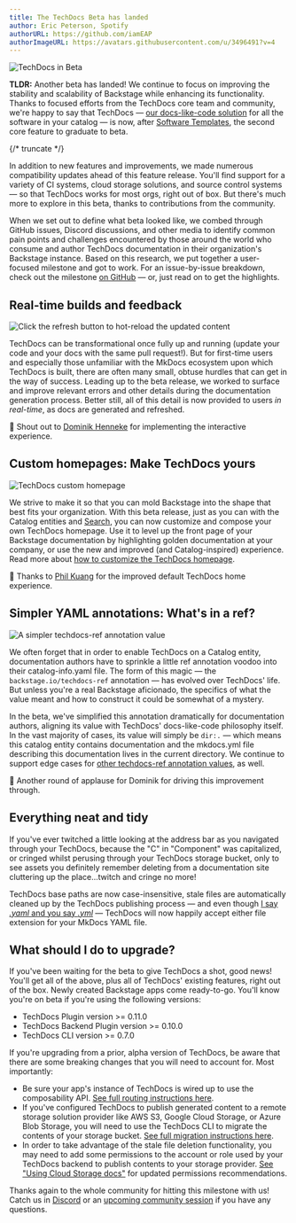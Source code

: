 ```yaml
---
title: The TechDocs Beta has landed
author: Eric Peterson, Spotify
authorURL: https://github.com/iamEAP
authorImageURL: https://avatars.githubusercontent.com/u/3496491?v=4
---
```


![TechDocs in Beta](assets/21-09-16/backstage-techdocs-beta.gif)

**TLDR:** Another beta has landed! We continue to focus on improving the stability and scalability of Backstage while enhancing its functionality. Thanks to focused efforts from the TechDocs core team and community, we're happy to say that TechDocs — [our docs-like-code solution](https://backstage.io/blog/2020/09/08/announcing-tech-docs) for all the software in your catalog — is now, after [Software Templates](https://backstage.io/blog/2021/07/26/software-templates-are-now-in-beta), the second core feature to graduate to beta.

{/* truncate */}

In addition to new features and improvements, we made numerous compatibility updates ahead of this feature release. You'll find support for a variety of CI systems, cloud storage solutions, and source control systems — so that TechDocs works for most orgs, right out of box. But there's much more to explore in this beta, thanks to contributions from the community.

When we set out to define what beta looked like, we combed through GitHub issues, Discord discussions, and other media to identify common pain points and challenges encountered by those around the world who consume and author TechDocs documentation in their organization's Backstage instance. Based on this research, we put together a user-focused milestone and got to work. For an issue-by-issue breakdown, check out the milestone [on GitHub](https://github.com/backstage/backstage/milestone/29?closed=1) — or, just read on to get the highlights.

## Real-time builds and feedback

![Click the refresh button to hot-reload the updated content](assets/21-09-16/refresh-button.gif)

TechDocs can be transformational once fully up and running (update your code and your docs with the same pull request!). But for first-time users and especially those unfamiliar with the MkDocs ecosystem upon which TechDocs is built, there are often many small, obtuse hurdles that can get in the way of success. Leading up to the beta release, we worked to surface and improve relevant errors and other details during the documentation generation process. Better still, all of this detail is now provided to users _in real-time_, as docs are generated and refreshed.

<p>
  🙌 Shout out to <a href="https://github.com/dhenneke">Dominik Henneke</a> for
  implementing the interactive experience.
</p>

## Custom homepages: Make TechDocs yours

![TechDocs custom homepage](assets/21-09-16/techdocs-custom-homepage.png)

We strive to make it so that you can mold Backstage into the shape that best fits your organization. With this beta release, just as you can with the Catalog entities and [Search](https://backstage.io/blog/2021/06/24/announcing-backstage-search-platform#composable-search-page-experiences), you can now customize and compose your own TechDocs homepage. Use it to level up the front page of your Backstage documentation by highlighting golden documentation at your company, or use the new and improved (and Catalog-inspired) experience. Read more about [how to customize the TechDocs homepage](https://backstage.io/docs/features/techdocs/how-to-guides#how-to-customize-the-techdocs-home-page).

<p>
  🙏 Thanks to <a href="https://github.com/kuangp">Phil Kuang</a> for the
  improved default TechDocs home experience.
</p>

## Simpler YAML annotations: What's in a ref?

![A simpler techdocs-ref annotation value](assets/21-09-16/techdocs-ref.png)

We often forget that in order to enable TechDocs on a Catalog entity, documentation authors have to sprinkle a little ref annotation voodoo into their catalog-info.yaml file. The form of this magic — the `backstage.io/techdocs-ref` annotation — has evolved over TechDocs' life. But unless you're a real Backstage aficionado, the specifics of what the value meant and how to construct it could be somewhat of a mystery.

In the beta, we've simplified this annotation dramatically for documentation authors, aligning its value with TechDocs' docs-like-code philosophy itself. In the vast majority of cases, its value will simply be `dir:.` — which means this catalog entity contains documentation and the mkdocs.yml file describing this documentation lives in the current directory. We continue to support edge cases for [other techdocs-ref annotation values](https://backstage.io/docs/features/techdocs/how-to-guides#how-to-understand-techdocs-ref-annotation-values), as well.

<p>
  👏 Another round of applause for Dominik for driving this improvement through.
</p>

## Everything neat and tidy

If you've ever twitched a little looking at the address bar as you navigated through your TechDocs, because the "C" in "Component" was capitalized, or cringed whilst perusing through your TechDocs storage bucket, only to see assets you definitely remember deleting from a documentation site cluttering up the place…twitch and cringe no more!

TechDocs base paths are now case-insensitive, stale files are automatically cleaned up by the TechDocs publishing process — and even though [I say _.yaml_ and you say _.yml_](https://open.spotify.com/track/6NDaYWg85ZnJ3Ae0WkILWh) — TechDocs will now happily accept either file extension for your MkDocs YAML file.

## What should I do to upgrade?

If you've been waiting for the beta to give TechDocs a shot, good news! You'll get all of the above, plus all of TechDocs' existing features, right out of the box. Newly created Backstage apps come ready-to-go. You'll know you're on beta if you're using the following versions:

- TechDocs Plugin version >= 0.11.0
- TechDocs Backend Plugin version >= 0.10.0
- TechDocs CLI version >= 0.7.0

If you're upgrading from a prior, alpha version of TechDocs, be aware that there are some breaking changes that you will need to account for. Most importantly:

- Be sure your app's instance of TechDocs is wired up to use the composability API. [See full routing instructions here](https://github.com/backstage/backstage/blob/master/packages/create-app/CHANGELOG.md#0338).
- If you've configured TechDocs to publish generated content to a remote storage solution provider like AWS S3, Google Cloud Storage, or Azure Blob Storage, you will need to use the TechDocs CLI to migrate the contents of your storage bucket. [See full migration instructions here](https://backstage.io/docs/features/techdocs/how-to-guides#how-to-migrate-from-techdocs-alpha-to-beta).
- In order to take advantage of the stale file deletion functionality, you may need to add some permissions to the account or role used by your TechDocs backend to publish contents to your storage provider. [See "Using Cloud Storage docs"](https://backstage.io/docs/features/techdocs/using-cloud-storage) for updated permissions recommendations.

Thanks again to the whole community for hitting this milestone with us! Catch us in [Discord](https://discord.gg/backstage-687207715902193673) or an [upcoming community session](https://github.com/backstage/community) if you have any questions.
